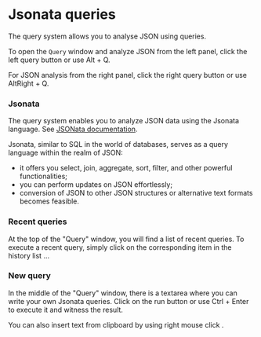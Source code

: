 # Jsonata queries

The query system allows you to analyse JSON using queries.

To open the `Query` window and analyze JSON from the left panel,
click the left query button or use <Key>Alt</Key> + <Key>Q</Key>.

For JSON analysis from the right panel, click the right query button or use <Key>AltRight</Key> + <Key>Q</Key>.

### Jsonata

The query system enables you to analyze JSON data using the Jsonata language. See [JSONata documentation](https://docs.jsonata.org/overview).

Jsonata, similar to SQL in the world of databases, serves as a query language within the realm of JSON:

- it offers you select, join, aggregate, sort, filter, and other powerful functionalities;
- you can perform updates on JSON effortlessly;
- conversion of JSON to other JSON structures or alternative text formats becomes feasible.

### Recent queries

At the top of the "Query" window, you will find a list of recent queries.
To execute a recent query, simply click on the corresponding item in the history list ...

### New query

In the middle of the "Query" window, there is a textarea where you can write your own Jsonata queries.
Click on the run button or use <Key>Ctrl</Key> + <Key>Enter</Key> to execute it and witness the result.

You can also insert text from clipboard by using <Key>right mouse click</Key> .
